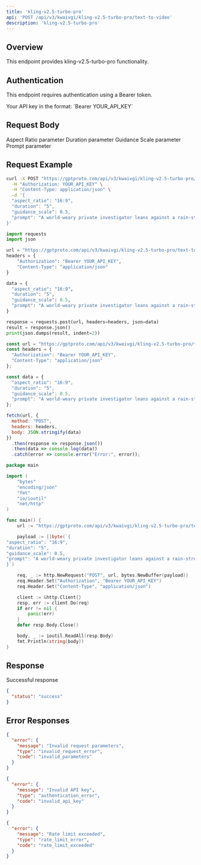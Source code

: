 ```yaml
---
title: 'kling-v2.5-turbo-pro'
api: 'POST /api/v3/kwaivgi/kling-v2.5-turbo-pro/text-to-video'
description: 'kling-v2.5-turbo-pro'
---
```


## Overview

This endpoint provides kling-v2.5-turbo-pro functionality.

## Authentication

This endpoint requires authentication using a Bearer token.

<ParamField header="Authorization" type="string" required>
  Your API key in the format: `Bearer YOUR_API_KEY`
</ParamField>

## Request Body

<ParamField body="aspect_ratio" type="string" >
  Aspect Ratio parameter
</ParamField>

<ParamField body="duration" type="string" >
  Duration parameter
</ParamField>

<ParamField body="guidance_scale" type="number" >
  Guidance Scale parameter
</ParamField>

<ParamField body="prompt" type="string" required>
  Prompt parameter
</ParamField>

## Request Example

<CodeGroup>

```bash cURL
curl -X POST "https://gptproto.com/api/v3/kwaivgi/kling-v2.5-turbo-pro/text-to-video" \
  -H "Authorization: YOUR_API_KEY" \
  -H "Content-Type: application/json" \
  -d '{
  "aspect_ratio": "16:9",
  "duration": "5",
  "guidance_scale": 0.5,
  "prompt": "A world-weary private investigator leans against a rain-streaked phone booth on a foggy 1940s New York street, steam rising from a manhole cover. A fedora casts a deep shadow over his eyes. Holding the classic receiver, he speaks in a low, gravelly voice: \"The recording was pure static, a dead end. Then I ran it through WaveSpeedAI. The new Wan2.5 algorithm filtered the noise... I heard everything. The whisper, the threat, the whole rotten deal.\" High-contrast black and white, dramatic chiaroscuro lighting, deep focus, 35mm film grain, moody and atmospheric.\n\n"
}'
```

```python Python
import requests
import json

url = "https://gptproto.com/api/v3/kwaivgi/kling-v2.5-turbo-pro/text-to-video"
headers = {
    "Authorization": "Bearer YOUR_API_KEY",
    "Content-Type": "application/json"
}

data = {
  "aspect_ratio": "16:9",
  "duration": "5",
  "guidance_scale": 0.5,
  "prompt": "A world-weary private investigator leans against a rain-streaked phone booth on a foggy 1940s New York street, steam rising from a manhole cover. A fedora casts a deep shadow over his eyes. Holding the classic receiver, he speaks in a low, gravelly voice: \"The recording was pure static, a dead end. Then I ran it through WaveSpeedAI. The new Wan2.5 algorithm filtered the noise... I heard everything. The whisper, the threat, the whole rotten deal.\" High-contrast black and white, dramatic chiaroscuro lighting, deep focus, 35mm film grain, moody and atmospheric.\n\n"
}

response = requests.post(url, headers=headers, json=data)
result = response.json()
print(json.dumps(result, indent=2))
```

```javascript JavaScript
const url = "https://gptproto.com/api/v3/kwaivgi/kling-v2.5-turbo-pro/text-to-video";
const headers = {
  "Authorization": "Bearer YOUR_API_KEY",
  "Content-Type": "application/json"
};

const data = {
  "aspect_ratio": "16:9",
  "duration": "5",
  "guidance_scale": 0.5,
  "prompt": "A world-weary private investigator leans against a rain-streaked phone booth on a foggy 1940s New York street, steam rising from a manhole cover. A fedora casts a deep shadow over his eyes. Holding the classic receiver, he speaks in a low, gravelly voice: \"The recording was pure static, a dead end. Then I ran it through WaveSpeedAI. The new Wan2.5 algorithm filtered the noise... I heard everything. The whisper, the threat, the whole rotten deal.\" High-contrast black and white, dramatic chiaroscuro lighting, deep focus, 35mm film grain, moody and atmospheric.\n\n"
};

fetch(url, {
  method: "POST",
  headers: headers,
  body: JSON.stringify(data)
})
  .then(response => response.json())
  .then(data => console.log(data))
  .catch(error => console.error("Error:", error));
```

```go Go
package main

import (
    "bytes"
    "encoding/json"
    "fmt"
    "io/ioutil"
    "net/http"
)

func main() {
    url := "https://gptproto.com/api/v3/kwaivgi/kling-v2.5-turbo-pro/text-to-video"

    payload := []byte(`{
"aspect_ratio": "16:9",
"duration": "5",
"guidance_scale": 0.5,
"prompt": "A world-weary private investigator leans against a rain-streaked phone booth on a foggy 1940s New York street, steam rising from a manhole cover. A fedora casts a deep shadow over his eyes. Holding the classic receiver, he speaks in a low, gravelly voice: \"The recording was pure static, a dead end. Then I ran it through WaveSpeedAI. The new Wan2.5 algorithm filtered the noise... I heard everything. The whisper, the threat, the whole rotten deal.\" High-contrast black and white, dramatic chiaroscuro lighting, deep focus, 35mm film grain, moody and atmospheric.\n\n"
}`)

    req, _ := http.NewRequest("POST", url, bytes.NewBuffer(payload))
    req.Header.Set("Authorization", "Bearer YOUR_API_KEY")
    req.Header.Set("Content-Type", "application/json")

    client := &http.Client{}
    resp, err := client.Do(req)
    if err != nil {
        panic(err)
    }
    defer resp.Body.Close()

    body, _ := ioutil.ReadAll(resp.Body)
    fmt.Println(string(body))
}
```

</CodeGroup>

## Response

<ResponseField name="Success" type="200">
  Successful response

```json
{
  "status": "success"
}
```
</ResponseField>

## Error Responses

<ResponseExample>

```json 400 - Bad Request
{
  "error": {
    "message": "Invalid request parameters",
    "type": "invalid_request_error",
    "code": "invalid_parameters"
  }
}
```

```json 401 - Unauthorized
{
  "error": {
    "message": "Invalid API key",
    "type": "authentication_error",
    "code": "invalid_api_key"
  }
}
```

```json 429 - Rate Limit Exceeded
{
  "error": {
    "message": "Rate limit exceeded",
    "type": "rate_limit_error",
    "code": "rate_limit_exceeded"
  }
}
```

</ResponseExample>

